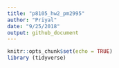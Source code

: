 ```yaml
---
title: "p8105_hw2_pm2995"
author: "Priyal"
date: "9/25/2018"
output: github_document
---
```


```r
knitr::opts_chunk$set(echo = TRUE)
library (tidyverse)
```

